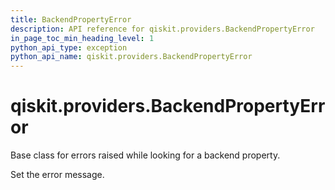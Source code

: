 ```yaml
---
title: BackendPropertyError
description: API reference for qiskit.providers.BackendPropertyError
in_page_toc_min_heading_level: 1
python_api_type: exception
python_api_name: qiskit.providers.BackendPropertyError
---
```


# qiskit.providers.BackendPropertyError

<Class id="qiskit.providers.BackendPropertyError" github="https://github.com/qiskit/qiskit/tree/stable/0.22/qiskit/providers/exceptions.py" signature="BackendPropertyError(*message)">
  Base class for errors raised while looking for a backend property.

  Set the error message.
</Class>

